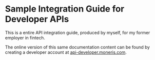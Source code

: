 # Sample Integration Guide for Developer APIs


This is a entire API integration guide, produced by myself, for my former employer in fintech.

The online version of this same documentation content can be found by creating a developer account at [api-developer.moneris.com](https://api-developer.moneris.com).

<PDFEmbed src="/michael-pukin-portfolio/pdf-files/moneris-checkout-ig-v1.0.9.pdf" />